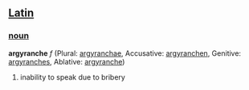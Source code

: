 ==[[Latin]]==
===[[noun]]===
'''argyranche''' ''f'' (Plural: [[argyranchae]], Accusative: [[argyranchen]], Genitive: [[argyranches]], Ablative: [[argyranche]])

#inability to speak due to bribery